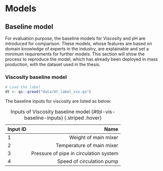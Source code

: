 # Models

## Baseline model

For evaluation purpose, the baseline models for Viscosity and pH are introduced for comparison. These models, whose features are based on domain knowledge of experts in the industry, are explainable and set a minimum requirements for further models. This section will show the process to reproduce the model, which has already been deployed in mass production, with the dataset used in the thesis.

### Viscosity baseline model

```r
# Load the label
dt <- qs::qread("data/dt_label_vis.qs")
```

The baseline inputs for viscosity are listed as below:

Input ID| Name
-|-----:
1| Weight of main mixer
2| Temperature of main mixer
3| Pressure of pipe in circulation system
4| Speed of circulation pump
: Inputs of Viscosity baseline model {#tbl-vis-baseline-inputs} {.striped .hover}

